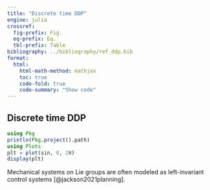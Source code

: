 ```yaml
---
title: "Discrete time DDP"
engine: julia
crossref:
  fig-prefix: Fig.
  eq-prefix: Eq.
  tbl-prefix: Table
bibliography: ../bibliography/ref_ddp.bib
format:
  html:
    html-math-method: mathjax
    toc: true
    code-fold: true
    code-summary: "Show code"
---
```



## Discrete time DDP


```julia
using Pkg
println(Pkg.project().path)
using Plots
plt = plot(sin, 0, 2π)
display(plt)
```


Mechanical systems on Lie groups are often modeled as left-invariant control systems [@jackson2021planning].
